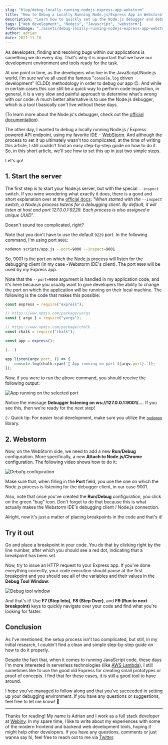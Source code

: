 ```yaml
---
slug: "blog/debug-locally-running-nodejs-express-app-webstorm"
title: "How to Debug a Locally Running Node.js/Express App in Webstorm"
description: "Learn how to quickly set up the Node.js debugger and debug a locally running Express"
tags: ["Web development", "Nodejs", "Javascript", "webstorm"]
featureImage: "./assets/debug-locally-running-nodejs-express-app-webstorm/cover.png"
author: adrian
date: 2022-11-18
---
```

As developers, finding and resolving bugs within our applications is something we do every day. That's why it is important that we have our development environment and tools ready for the task.

At one point in time, as the developers who live in the JavaScript/Node.js world, I'm sure we've all used the famous "`console.log` driven development" (CLDD) methodology in order to debug our app 😉. And while in certain cases this can still be a quick way to perform code inspection, in general, it is a very slow and painful approach to determine what's wrong with our code. A much better alternative is to use the Node.js debugger, which is a tool I basically can't live without these days.

(To learn more about the Node.js's debugger, check out the [official documentation](https://nodejs.org/api/debugger.html)).

The other day, I wanted to debug a locally running Node.js / Express powered API endpoint, using my favorite IDE  -  [WebStorm](https://www.jetbrains.com/webstorm/). And although the process to set it up ultimately wasn't too complicated, at the time of writing this article, I still couldn't find an easy step-by-step guide on how to do it. So, in this short article, we'll see how to set this up in just two simple steps.

Let's go!

## 1. Start the server

The first step is to start your Node.js server, but with the special `--inspect` switch. If you were wondering what exactly it does, there is a good and short explanation over at the [official docs](https://nodejs.org/en/docs/guides/debugging-getting-started/): _"When started with the `--inspect` switch, a Node.js process listens for a debugging client. By default, it will listen at host and port 127.0.0.1:9229. Each process is also assigned a unique UUID_".

Doesn't sound too complicated, right?

Note that you don't have to use the default `9229` port. In the following command, I'm using port `9001`:

```bash
nodemon scripts/app.js --port=9000 --inspect=9001
```

So, 9001 is the port on which the Node.js process will listen for the debugging client (in my case - Webstorm IDE's client). The port `9000` will be used by my Express app.

Note that the `--port=9000` argument is handled in my application code, and it's here because you usually want to give developers the ability to change the port on which the application will be running on their local machine. The following is the code that makes this possible:

```javascript
const express = require("express");

// https://www.npmjs.com/package/yargs
const { argv } = require("yargs");

// https://www.npmjs.com/package/chalk
const chalk = require("chalk");

const app = express();

(...)

app.listen(argv.port, () => {
    console.log(chalk.cyan(`🚀 App running on port ${argv.port}.`));
});
```

Now, if you were to run the above command, you should receive the following output:

![App running on the selected port](./assets/debug-locally-running-nodejs-express-app-webstorm/app-running.png)

Notice the message **Debugger listening on ws://127.0.0.1:9001/...**. If you see this, then we're ready for the next step! 

(💡 Quick tip: For easier local development, make sure you utilize the [`nodemon`](https://www.npmjs.com/package/nodemon) library.

## 2. Webstorm

Now, on the WebStorm side, we need to add a new **Run/Debug** configuration. More specifically, a new **Attach to Node.js/Chrome** configuration. The following video shows how to do it:

![Debufg configuration](./assets/debug-locally-running-nodejs-express-app-webstorm/debug-configuration.gif)

Make sure that, when filling in the **Port** field, you use the one on which the Node.js process is listening for the debugger client, in our case 9001.

Also, note that once you've created the **Run/Debug** configuration, you click on the green "bug" icon. Don't forget to do that because this is what actually makes the Webstorm IDE's debugging client / Node.js connection.

Alright, now it's just a matter of placing breakpoints in the code and that's it! 

## Try it out

Go and place a breakpoint in your code. You do that by clicking right by the line number, after which you should see a red dot, indicating that a breakpoint has been set.

Now, try to issue an HTTP request to your Express app. If you've done everything correctly, your code execution should pause at the first breakpoint and you should see all of the variables and their values in the **Debug Tool Window**:

![Debug tool window](./assets/debug-locally-running-nodejs-express-app-webstorm/debug-tool-window.png)

And that's it! Use **F7 (Step Into)**, **F8 (Step Over)**, and **F9 (Run to next breakpoint)** keys to quickly navigate over your code and find what you're looking for faster.

## Conclusion

As I've mentioned, the setup process isn't too complicated, but still, in my initial research, I couldn't find a clean and simple step-by-step guide on how to do it properly.

Despite the fact that, when it comes to running JavaScript code,  these days I'm more interested in serverless technologies (like [AWS Lambda](https://aws.amazon.com/lambda/)), I still sometimes like to use the good old Express for creating small prototypes or proof of concepts. I find that for these cases, it is still a good tool to have around.

I hope you've managed to follow along and that you've succeeded in setting up your debugging environment. If you have any questions or suggestions, feel free to let me know! 🙂

---

Thanks for reading! My name is Adrian and I work as a full stack developer at [Webiny](https://www.webiny.com/). In my spare time, I like to write about my experiences with some of the modern frontend and backend web development tools, hoping it might help other developers. If you have any questions, comments or just wanna say hi, feel free to reach out to me via [Twitter](https://twitter.com/adrians5j).